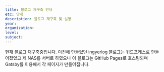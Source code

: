 ```yaml
---
title: 블로그 재구축 안내
etc: 안내
description: 블로그 재구축 및 설명
year:
organization:
level:
subject:
---
```


현재 블로그 재구축중입니다. 이전에 만들었던 ingyerlog 블로그는 워드프레스로 만들어졌었고 제 NAS를 서버로 하였으나 이 블로그는 GitHub Pages로 호스팅되며 Gatsby를 이용해서 각 페이지가 만들어집니다.
